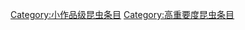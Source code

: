 {{emptycat}}
{{昆虫条目统计表}}

[[Category:小作品级昆虫条目|Category:小作品级昆虫条目]]
[[Category:高重要度昆虫条目|Category:高重要度昆虫条目]]